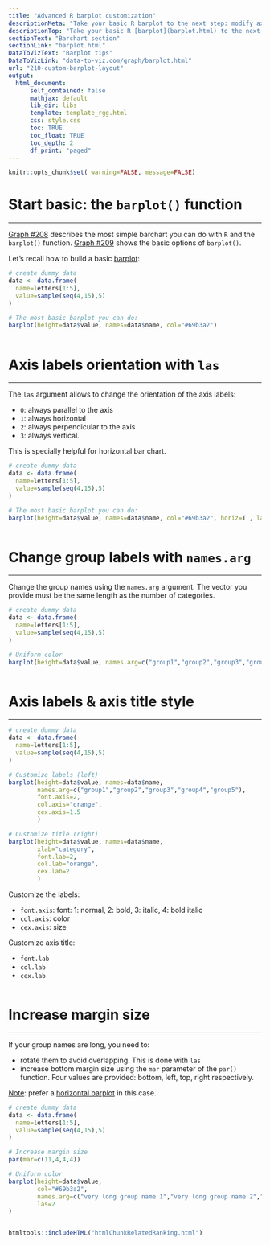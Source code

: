```yaml
---
title: "Advanced R barplot customization"
descriptionMeta: "Take your basic R barplot to the next step: modify axis, label orientation, margins, and more."
descriptionTop: "Take your basic R [barplot](barplot.html) to the next step: modify axis, label orientation, margins, and more."
sectionText: "Barchart section"
sectionLink: "barplot.html"
DataToVizText: "Barplot tips"
DataToVizLink: "data-to-viz.com/graph/barplot.html"
url: "210-custom-barplot-layout"
output:
  html_document:
      self_contained: false    
      mathjax: default
      lib_dir: libs
      template: template_rgg.html
      css: style.css
      toc: TRUE
      toc_float: TRUE
      toc_depth: 2
      df_print: "paged"
---
```



```r
knitr::opts_chunk$set( warning=FALSE, message=FALSE)
```

<div class="container">



# Start basic: the `barplot()` function
***

<div class = "row">

<div class = "col-md-6  col-sm-12 align-self-center">

[Graph #208](208-basic-barplot.html) describes the most simple barchart you can do with `R` and the `barplot()` function. [Graph #209](209-the-options-of-barplot) shows the basic options of `barplot()`. 

Let's recall how to build a basic [barplot](barplot.html):

</div>


<div class = "col-md-6  col-sm-12">

```r
# create dummy data
data <- data.frame(
  name=letters[1:5],
  value=sample(seq(4,15),5)
)

# The most basic barplot you can do:
barplot(height=data$value, names=data$name, col="#69b3a2")
```
</div>
</div>



```r
```





# Axis labels orientation with `las` {#las}
***

<div class = "row">

<div class = "col-md-6  col-sm-12 align-self-center">

The `las` argument allows to change the orientation of the axis labels:  

- `0`: always parallel to the axis
- `1`: always horizontal
- `2`: always perpendicular to the axis
- `3`: always vertical. 

This is specially helpful for horizontal bar chart.

</div>


<div class = "col-md-6  col-sm-12">

```r
# create dummy data
data <- data.frame(
  name=letters[1:5],
  value=sample(seq(4,15),5)
)

# The most basic barplot you can do:
barplot(height=data$value, names=data$name, col="#69b3a2", horiz=T , las=1)
```
</div>
</div>



```r
```








# Change group labels with `names.arg` {#labels}
***

<div class = "row">

<div class = "col-md-6  col-sm-12 align-self-center">

Change the group names using the `names.arg` argument. The vector you provide must be the same length as the number of categories.

</div>


<div class = "col-md-6  col-sm-12">

```r
# create dummy data
data <- data.frame(
  name=letters[1:5],
  value=sample(seq(4,15),5)
)

# Uniform color
barplot(height=data$value, names.arg=c("group1","group2","group3","group4","group5"), col="#69b3a2")

```
</div>
</div>



```r
```

















# Axis labels & axis title style {#width}
***

```r
# create dummy data
data <- data.frame(
  name=letters[1:5],
  value=sample(seq(4,15),5)
)

# Customize labels (left)
barplot(height=data$value, names=data$name, 
        names.arg=c("group1","group2","group3","group4","group5"), 
        font.axis=2, 
        col.axis="orange", 
        cex.axis=1.5 
        )

# Customize title (right)
barplot(height=data$value, names=data$name, 
        xlab="category", 
        font.lab=2, 
        col.lab="orange", 
        cex.lab=2  
        )
```

<div class = "row">

<div class = "col-md-6  col-sm-12 align-self-center">

Customize the labels:  

- `font.axis`: font: 1: normal, 2: bold, 3: italic, 4: bold italic
- `col.axis`: color
- `cex.axis`: size

Customize axis title:

- `font.lab`
- `col.lab`
- `cex.lab`

</div>


<div class = "col-md-6  col-sm-12">


</div>
</div>



```r
```
















# Increase margin size {#margin}
***

<div class = "row">

<div class = "col-md-6  col-sm-12 align-self-center">

If your group names are long, you need to:

- rotate them to avoid overlapping. This is done with `las`
- increase bottom margin size using the `mar` parameter of the `par()` function. Four values are provided: bottom, left, top, right respectively.

<u>Note</u>: prefer a [horizontal barplot](209-the-options-of-barplot.html#horiz) in this case.
</div>


<div class = "col-md-6  col-sm-12">

```r
# create dummy data
data <- data.frame(
  name=letters[1:5],
  value=sample(seq(4,15),5)
)

# Increase margin size
par(mar=c(11,4,4,4))

# Uniform color
barplot(height=data$value,
        col="#69b3a2",
        names.arg=c("very long group name 1","very long group name 2","very long group name 3","very long group name 4","very long group name 5"), 
        las=2 
)

```
</div>
</div>



```r
```








<!-- Close container -->
</div>




```r
htmltools::includeHTML("htmlChunkRelatedRanking.html")
```
